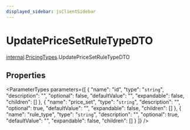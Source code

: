 ```yaml
---
displayed_sidebar: jsClientSidebar
---
```



# UpdatePriceSetRuleTypeDTO

[internal](../../internal/modules/internal.internal-1.mdx).[PricingTypes](../../internal-1/modules/internal.internal-1.PricingTypes.mdx).UpdatePriceSetRuleTypeDTO

## Properties

<ParameterTypes parameters={[
  {
    "name": "id",
    "type": "`string`",
    "description": "",
    "optional": false,
    "defaultValue": "",
    "expandable": false,
    "children": []
  },
  {
    "name": "price_set",
    "type": "`string`",
    "description": "",
    "optional": true,
    "defaultValue": "",
    "expandable": false,
    "children": []
  },
  {
    "name": "rule_type",
    "type": "`string`",
    "description": "",
    "optional": true,
    "defaultValue": "",
    "expandable": false,
    "children": []
  }
]} />
